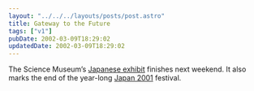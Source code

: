 ```yaml
---
layout: "../../../layouts/posts/post.astro"
title: Gateway to the Future
tags: ["v1"]
pubDate: 2002-03-09T18:29:02
updatedDate: 2002-03-09T18:29:02
---
```


The Science Museum&#8217;s [Japanese exhibit][1] finishes next weekend. It also marks the end of the year-long [Japan 2001][2] festival.

[1]: http://www.sciencemuseum.org.uk/exhibitions/japan/
[2]: http://www.japan2001.org.uk/
